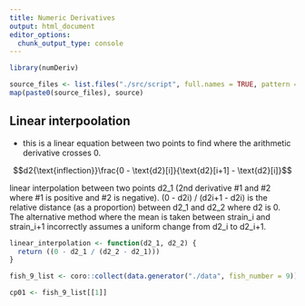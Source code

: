 ```yaml
---
title: Numeric Derivatives
output: html_document
editor_options: 
  chunk_output_type: console
---
```



```r
library(numDeriv)

source_files <- list.files("./src/script", full.names = TRUE, pattern = "*.R")
map(paste0(source_files), source)
```


## Linear interpoolation

 - this is a linear equation between two points to find where the arithmetic derivative crosses 0.

$$d2{\text{inflection}}\frac{0 - \text{d2}[i]}{\text{d2}[i+1] - \text{d2}[i]}$$

linear interpolation between two points d2_1 (2nd derivative #1 and #2 where #1 is positive and #2 is negative). (0 - d2i) / (d2i+1 - d2i) is the relative distance (as a proportion) between d2_1 and d2_2 where d2 is 0. The alternative method where the mean is taken between strain_i and strain_i+1 incorrectly assumes a uniform change from d2_i to d2_i+1.

```r
linear_interpolation <- function(d2_1, d2_2) {
  return ((0 - d2_1 / (d2_2 - d2_1)))
}
```

```r
fish_9_list <- coro::collect(data.generator("./data", fish_number = 9))

cp01 <- fish_9_list[[1]]
```



